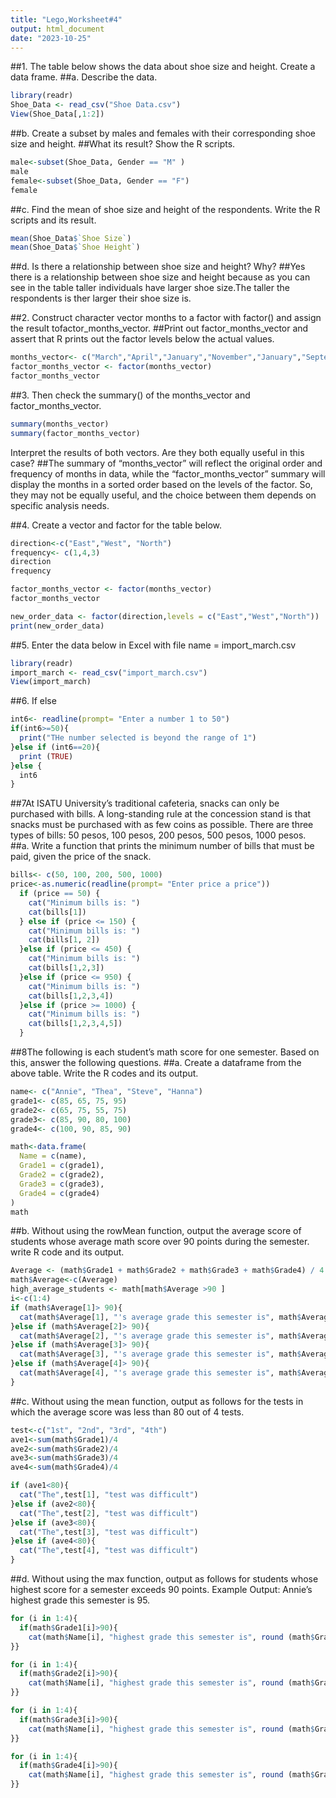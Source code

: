 ---
title: "Lego,Worksheet#4"
output: html_document
date: "2023-10-25"
---
##1. The table below shows the data about shoe size and height. Create a data frame.
##a. Describe the data.
```{r}
library(readr)
Shoe_Data <- read_csv("Shoe Data.csv")
View(Shoe_Data[,1:2])
```
##b. Create a subset by males and females with their corresponding shoe size and height.
##What its result? Show the R scripts.
```{r}
male<-subset(Shoe_Data, Gender == "M" )
male
female<-subset(Shoe_Data, Gender == "F")
female

```
##c. Find the mean of shoe size and height of the respondents. Write the R scripts and its result.
```{r}
mean(Shoe_Data$`Shoe Size`)
mean(Shoe_Data$`Shoe Height`)
```
##d. Is there a relationship between shoe size and height? Why?
##Yes there is a relationship between shoe size and height because as you can see in the table taller individuals have larger shoe size.The taller the respondents is ther larger their shoe size is.

##2. Construct character vector months to a factor with factor() and assign the result tofactor_months_vector.
##Print out factor_months_vector and assert that R prints out the factor levels below the actual values.
```{r}
months_vector<- c("March","April","January","November","January","September","October","September","November","August","January","November","November","February","May","August","July","December","August","August","September","November","February","April")
factor_months_vector <- factor(months_vector)
factor_months_vector
```
##3. Then check the summary() of the months_vector and factor_months_vector.
```{r}
summary(months_vector)
summary(factor_months_vector)
```
Interpret the results of both vectors. Are they both equally useful in this case?
##The summary of "months_vector" will reflect the original order and frequency of months in data, while the "factor_months_vector" summary will display the months in a sorted order based on the levels of the factor. So, they may not be equally useful, and the choice between them depends on specific analysis needs.

##4. Create a vector and factor for the table below.
```{r}
direction<-c("East","West", "North")
frequency<- c(1,4,3)
direction
frequency
```
```{r}
factor_months_vector <- factor(months_vector)
factor_months_vector
```
```{r}
new_order_data <- factor(direction,levels = c("East","West","North"))
print(new_order_data)
```

##5. Enter the data below in Excel with file name = import_march.csv
```{r}
library(readr)
import_march <- read_csv("import_march.csv")
View(import_march)
```

##6. If else
```{r}
int6<- readline(prompt= "Enter a number 1 to 50")
if(int6>=50){
  print("THe number selected is beyond the range of 1")
}else if (int6==20){
  print (TRUE)
}else {
  int6
}
```
##7At ISATU University’s traditional cafeteria, snacks can only be purchased with bills. A long-standing rule at the concession stand is that snacks must be purchased with as few coins as possible. There are three types of bills: 50 pesos, 100 pesos, 200 pesos, 500 pesos, 1000 pesos.
##a. Write a function that prints the minimum number of bills that must be paid, given the price of the snack.
```{r}
bills<- c(50, 100, 200, 500, 1000)
price<-as.numeric(readline(prompt= "Enter price a price"))
  if (price == 50) {
    cat("Minimum bills is: ")
    cat(bills[1])
  } else if (price <= 150) {
    cat("Minimum bills is: ")
    cat(bills[1, 2])
  }else if (price <= 450) {
    cat("Minimum bills is: ")
    cat(bills[1,2,3])
  }else if (price <= 950) {
    cat("Minimum bills is: ")
    cat(bills[1,2,3,4])
  }else if (price >= 1000) {
    cat("Minimum bills is: ")
    cat(bills[1,2,3,4,5])
  }
```
##8The following is each student’s math score for one semester. Based on this, answer the following questions.
##a. Create a dataframe from the above table. Write the R codes and its output.
```{r}
name<- c("Annie", "Thea", "Steve", "Hanna")
grade1<- c(85, 65, 75, 95)
grade2<- c(65, 75, 55, 75)
grade3<- c(85, 90, 80, 100)
grade4<- c(100, 90, 85, 90)

math<-data.frame(
  Name = c(name),
  Grade1 = c(grade1),
  Grade2 = c(grade2),
  Grade3 = c(grade3),
  Grade4 = c(grade4)
)
math
```

##b. Without using the rowMean function, output the average score of students whose average math score over 90 points during the semester. write R code and its output.
```{r}
Average <- (math$Grade1 + math$Grade2 + math$Grade3 + math$Grade4) / 4
math$Average<-c(Average)
high_average_students <- math[math$Average >90 ]
i<-c(1:4)
if (math$Average[1]> 90){
  cat(math$Average[1], "'s average grade this semester is", math$Average[1], ".\n")
}else if (math$Average[2]> 90){
  cat(math$Average[2], "'s average grade this semester is", math$Average[2], ".\n")
}else if (math$Average[3]> 90){
  cat(math$Average[3], "'s average grade this semester is", math$Average[3], ".\n")
}else if (math$Average[4]> 90){
  cat(math$Average[4], "'s average grade this semester is", math$Average[4], ".\n")
}
```

##c. Without using the mean function, output as follows for the tests in which the average score was less than 80 out of 4 tests.
```{r}
test<-c("1st", "2nd", "3rd", "4th")
ave1<-sum(math$Grade1)/4
ave2<-sum(math$Grade2)/4
ave3<-sum(math$Grade3)/4
ave4<-sum(math$Grade4)/4

if (ave1<80){
  cat("The",test[1], "test was difficult")
}else if (ave2<80){
  cat("The",test[2], "test was difficult")
}else if (ave3<80){
  cat("The",test[3], "test was difficult")
}else if (ave4<80){
  cat("The",test[4], "test was difficult")
}
```
##d. Without using the max function, output as follows for students whose highest score for a semester exceeds 90 points. Example Output: Annie’s highest grade this semester is 95.

```{r}
for (i in 1:4){
  if(math$Grade1[i]>90){
    cat(math$Name[i], "highest grade this semester is", round (math$Grade1[i],2), ".\n")
}}
```
```{r}
for (i in 1:4){
  if(math$Grade2[i]>90){
    cat(math$Name[i], "highest grade this semester is", round (math$Grade2[i],2), ".\n")
}}
```

```{r}
for (i in 1:4){
  if(math$Grade3[i]>90){
    cat(math$Name[i], "highest grade this semester is", round (math$Grade3[i],2), ".\n")
}}
```
```{r}
for (i in 1:4){
  if(math$Grade4[i]>90){
    cat(math$Name[i], "highest grade this semester is", round (math$Grade4[i],2), ".\n")
}}
```